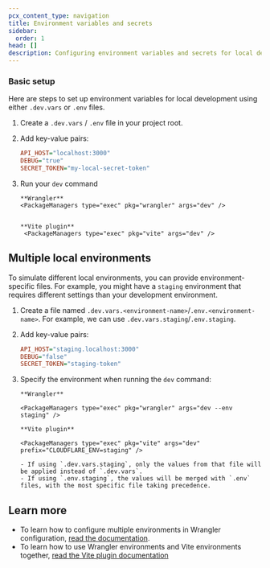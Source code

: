 ```yaml
---
pcx_content_type: navigation
title: Environment variables and secrets
sidebar:
  order: 1
head: []
description: Configuring environment variables and secrets for local development
---
```



<Render file="secrets-in-dev" product="workers" />

### Basic setup

Here are steps to set up environment variables for local development using either `.dev.vars` or `.env` files.

<Steps>

1.  Create a `.dev.vars` / `.env` file in your project root.

2.  Add key-value pairs:

    ```ini title=".dev.vars/.env"
    API_HOST="localhost:3000"
    DEBUG="true"
    SECRET_TOKEN="my-local-secret-token"
    ```

3.  Run your `dev` command

        **Wrangler**
        <PackageManagers type="exec" pkg="wrangler" args="dev" />


        **Vite plugin**
         <PackageManagers type="exec" pkg="vite" args="dev" />

</Steps>

## Multiple local environments

To simulate different local environments, you can provide environment-specific files.
For example, you might have a `staging` environment that requires different settings than your development environment.

<Steps>

1.  Create a file named `.dev.vars.<environment-name>`/`.env.<environment-name>`. For example, we can use `.dev.vars.staging`/`.env.staging`.

2.  Add key-value pairs:

    ```ini title=".dev.vars.staging/.env.staging"
    API_HOST="staging.localhost:3000"
    DEBUG="false"
    SECRET_TOKEN="staging-token"
    ```

3.  Specify the environment when running the `dev` command:

        **Wrangler**

        <PackageManagers type="exec" pkg="wrangler" args="dev --env staging" />

        **Vite plugin**

        <PackageManagers type="exec" pkg="vite" args="dev" prefix="CLOUDFLARE_ENV=staging" />

        - If using `.dev.vars.staging`, only the values from that file will be applied instead of `.dev.vars`.
        - If using `.env.staging`, the values will be merged with `.env` files, with the most specific file taking precedence.

</Steps>

## Learn more

- To learn how to configure multiple environments in Wrangler configuration, [read the documentation](/workers/wrangler/environments/#_top).
- To learn how to use Wrangler environments and Vite environments together, [read the Vite plugin documentation](/workers/vite-plugin/reference/cloudflare-environments/)
